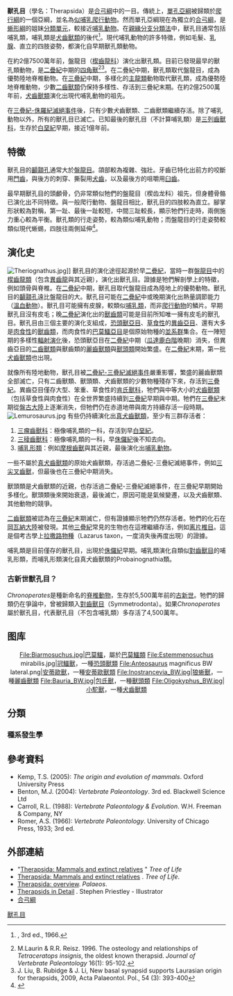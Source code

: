 {{Automatic taxobox
| name = 獸孔目
| fossil_range = {{Fossil range|275|80|latest=0|[[二疊紀|二疊紀]]中期至[[白堊紀|白堊紀]]}}<small>（不包含[[哺乳類|哺乳類]]的狀況）</small>
| image = Pristeroognathus DB.jpg
| image_width = 240 px
| image_caption = 兩隻[[鋸頜獸|鋸頜獸]]，屬於[[獸頭亞目|獸頭亞目]]
| taxon = Therapsida
| authority = [[羅伯特·布魯姆|Broom]], 1905
| subdivision_ranks = [[演化支|演化支]]
| subdivision = 
*?†[[四角兽属|四角兽属]] ''Tetraceratops''
*†[[珍稀兽属|珍稀兽属]] ''Raranimus''
*†[[巴莫鳄亚目|巴莫鳄亚目]] Biarmosuchia
*[[真獸孔類|真獸孔類]] Eutherapsida
**†[[恐頭獸亞目|恐頭獸亞目]] Dinocephalia
***†[[安蒂歐獸下目|安蒂歐獸下目]] Anteosauria
***†[[貘頭獸下目|貘頭獸下目]] Tapinocephalia
**[[新獸孔類|新獸孔類]] Neotherapsida
***†[[異齒亞目|異齒亞目]] Anomodontia
****†[[文努科维亚兽下目|文努科维亚兽下目]] Venyukovioidea
****†[[奔龙兽下目|奔龙兽下目]] Dromasauria[[并系群|*]]
****†[[二齒獸下目|二齒獸下目]] Dicynodontia
***[[獸齒類|獸齒類]] Theriodontia
****†[[麗齒獸亞目|麗齒獸亞目]] Gorgonopsia
****[[真獸齒類|真獸齒類]] Eutheriodontia
*****†[[獸頭亞目|獸頭亞目]] Therocephalia
*****[[犬齒獸亞目|犬齒獸亞目]] Cynodontia
******[[哺乳綱|哺乳綱]] Mammalia
}}

'''獸孔目'''（學名：Therapsida）是[[合弓綱|合弓綱]]中的一目。傳統上，[[單孔亞綱|單孔亞綱]]被歸類於[[爬行綱|爬行綱]]的一個亞綱，並名為[[似哺乳爬行動物|似哺乳爬行動物]]。然而單孔亞綱現在為獨立的[[合弓綱|合弓綱]]，是[[蜥形綱|蜥形綱]]的姐妹[[分類單元|分類單元]]，較接近[[哺乳動物|哺乳動物]]。在[[親緣分支分類法|親緣分支分類法]]中，獸孔目通常包括哺乳類，哺乳類是[[犬齒獸類|犬齒獸類]]的後代<ref name="romer1933">{{cite book|last=Romer|first=A.S.|coauthors=|authorlink=|title=Vertebrate Paleontology|edition=|publisher=University of Chicago Press|location=|year=1933|isbn=|series=}}, 3rd ed., 1966.</ref>。現代哺乳動物的許多特徵，例如毛髮、[[乳腺|乳腺]]、直立的四肢姿勢，都演化自早期獸孔類動物。

在約2億7500萬年前，盤龍目（[[楔齒龍科|楔齒龍科]]）演化出獸孔類。目前已發現最早的獸孔類動物，是[[二疊紀|二疊紀]]中期的[[四角獸|四角獸]]<ref>M.Laurin & R.R. Reisz. 1996. The osteology and relationships of ''Tetraceratops insignis'', the oldest known therapsid. ''Journal of Vertebrate Paleontology'' 16(1): 95-102.</ref><ref>J. Liu, B. Rubidge & J. Li, New basal synapsid supports Laurasian origin for therapsids, 2009, Acta Palaeontol. Pol., 54 (3): 393-400</ref>。在二疊紀中期，獸孔類取代盤龍目，成為優勢陸地脊椎動物。在[[三疊紀|三疊紀]]中期，多樣化的[[主龍類|主龍類]]動物取代獸孔類，成為優勢陸地脊椎動物，少數[[二齒獸類|二齒獸類]]仍保持多樣性、存活到三疊紀末期。在約2億2500萬年前，[[犬齒獸類|犬齒獸類]]演化出現代哺乳動物的祖先。

在[[三疊紀-侏羅紀滅絕事件|三疊紀-侏羅紀滅絕事件]]後，只有少數犬齒獸類、二齒獸類繼續存活。除了哺乳動物以外，所有的獸孔目已滅亡。已知最後的獸孔目（不計算哺乳類）是[[三列齒獸科|三列齒獸科]]，生存於[[白堊紀|白堊紀]]早期，接近1億年前。

== 特徵 ==
獸孔目的[[顳顬孔|顳顬孔]]通常大於[[盤龍目|盤龍目]]。頜部較為複雜、強壯。牙齒已特化出前方的咬斷用[[門齒|門齒]]，與後方的刺穿、撕裂用[[犬齒|犬齒]]，以及最後方的咀嚼用[[臼齒|臼齒]]。

最早期獸孔目的頭顱骨，仍非常類似牠們的盤龍目（楔齿龙科）祖先，但身體骨骼已演化出不同特徵。與一般爬行動物、盤龍目相比，獸孔目的四肢較為直立。腳掌形狀較為對稱，第一趾、最後一趾較短，中間三趾較長，顯示牠們行走時，兩側施力重心較為平衡。獸孔類的行走姿勢，較為類似哺乳動物；而盤龍目的行走姿勢較類似現代蜥蜴，四肢往兩側延伸<ref>{{cite book|last=Carroll|first=R.L.|title=Vertebrate Paleontology and Evolution|url=https://archive.org/details/fossilshistoryli00carr|year=1988|publisher=W. H. Freeman and Company|location=New York|isbn=0-7167-1822-7|pages=[https://archive.org/details/fossilshistoryli00carr/page/n710 698]}}</ref>。

== 演化史 ==
[[File:Theriognathus.jpg|thumb]]]] 
獸孔目的演化途徑起源於早[[二疊紀|二疊紀]]，當時一群[[盤龍目|盤龍目]]中的[[楔齒龍類|楔齒龍類]]（包含[[異齒龍|異齒龍]]與其近親），演化出獸孔目。證據是牠們解剖學上的特徵，例如頭骨與脊椎。在[[二疊紀|二疊紀]]中期，獸孔目取代盤龍目成為陸地上的優勢動物。獸孔目的[[顳顬孔|顳顬孔]]遠比盤龍目的大。獸孔目可能在[[二疊紀|二疊紀]]中或晚期演化出熱量調節能力（[[溫血動物|溫血動物]]）。獸孔目可能擁有皮腺，較類似[[哺乳類|哺乳類]]，而非[[爬行動物|爬行動物]]的鱗片。早期獸孔目沒有皮毛；晚[[二疊紀|二疊紀]]演化出的[[獸齒類|獸齒類]]可能是目前所知唯一擁有皮毛的獸孔目。獸孔目由三個主要的演化支組成，[[恐頭獸亞目|恐頭獸亞目]]、[[草食性|草食性]]的[[異齒亞目|異齒亞目]]、還有大多是[[肉食性|肉食性]]的[[獸齒類|獸齒類]]，而肉食性的[[巴莫鱷亞目|巴莫鱷亞目]]是個原始物種的[[並系群|並系群]]集合。在一陣短期的多樣性[[輻射演化|輻射演化]]後，恐頭獸亞目在[[二疊紀|二疊紀]]中期（[[瓜達鹿白階|瓜達鹿白階]]晚期）消失，但異齒亞目的[[二齒獸類|二齒獸類]]與獸齒類的[[麗齒獸類|麗齒獸類]]與[[獸頭類|獸頭類]]開始繁盛。在[[二疊紀|二疊紀]]末期，第一批[[犬齒獸類|犬齒獸類]]也出現。

就像所有陸地動物，獸孔目被[[二疊紀-三疊紀滅絕事件|二疊紀-三疊紀滅絕事件]]嚴重影響，繁盛的麗齒獸類全部滅亡，只有二齒獸類、獸頭類、犬齒獸類的少數物種殘存下來，存活到[[三疊紀|三疊紀]]。異齒亞目僅存大型、笨重、草食性的[[肯氏獸科|肯氏獸科]]，牠們與中等大小的[[犬齒獸類|犬齒獸類]]（包括草食性與肉食性）在全世界繁盛持續到[[三疊紀|三疊紀]]早期與中期。牠們在[[三疊紀|三疊紀]]末期從[[盤古大陸|盤古大陸]]上逐漸消失，但牠們仍在赤道地帶與南方持續存活一段時期。
[[File:Lemurosaurus.jpg|thumb]] 
有些仍持續演化出[[真犬齒獸類|真犬齒獸類]]，至少有三群存活者：
# [[三瘤齒獸科|三瘤齒獸科]]：極像哺乳類的一科，存活到早[[白堊紀|白堊紀]]。
# [[三稜齒獸科|三稜齒獸科]]：極像哺乳類的一科，早[[侏儸紀|侏儸紀]]後不知去向。
# [[哺乳形類|哺乳形類]]：例如[[摩根齒獸|摩根齒獸]]與其近親，最後演化出[[哺乳動物|哺乳動物]]。

一些不屬於[[真犬齒獸類|真犬齒獸類]]的原始犬齒獸類，存活過二疊紀-三疊紀滅絕事件，例如[[三尖叉齒獸|三尖叉齒獸]]，但最後也在三疊紀中期消失。

獸頭類是犬齒獸類的近親，也存活過二疊紀-三疊紀滅絕事件，在三疊紀早期開始多樣化。獸頭類後來開始衰退，最後滅亡，原因可能是氣候變遷，以及犬齒獸類、其他動物的競爭。

[[二齒獸類|二齒獸類]]被認為在[[三疊紀|三疊紀]]末期滅亡，但有證據顯示牠們仍然存活者。牠們的化石在[[岡瓦納大陸|岡瓦納大陸]]被發現。其他[[三疊紀|三疊紀]]常見的生物也在這裡繼續存活，例如[[离片椎目|离片椎目]]。這是個考古學上[[拉撒路物種|拉撒路物種]]（Lazarus taxon，一度消失後再度出現）的證據。

哺乳類是目前僅存的獸孔目，出現於[[侏儸紀|侏儸紀]]早期。哺乳類演化自類似[[對齒獸目|對齒獸目]]的哺乳形類，而哺乳形類演化自真犬齒獸類的Probainognathia類。

=== 古新世獸孔目？ ===
''Chronoperates''是種新命名的[[脊椎動物|脊椎動物]]，生存於5,500萬年前的[[古新世|古新世]]。牠們的歸類仍在爭論中，曾被歸類入[[對齒獸目|對齒獸目]]（Symmetrodonta）。如果''Chronoperates''屬於獸孔目，代表獸孔目（不包含哺乳類）多存活了4,500萬年。
== 图库 ==
<center>
<gallery>
File:Biarmosuchus.jpg|[[巴莫鱷|巴莫鱷]]，屬於[[巴莫鱷類|巴莫鱷類]]
File:Estemmenosuchus mirabilis.jpg|[[冠鱷獸|冠鱷獸]]，一種[[恐頭獸類|恐頭獸類]]
File:Anteosaurus magnificus BW lateral.png|[[安蒂歐獸|安蒂歐獸]]，一種[[安蒂歐獸類|安蒂歐獸類]]
File:Inostrancevia_BW.jpg|[[狼蜥獸|狼蜥獸]]，一種[[麗齒獸類|麗齒獸類]]
File:Bauria_BW.jpg|[[包氏獸|包氏獸]]，一種[[獸頭類|獸頭類]]
File:Oligokyphus_BW.jpg|[[小駝獸|小駝獸]]，一種[[犬齒獸類|犬齒獸類]]
</gallery>
</center>

== 分類 ==
=== 種系發生學 ===
{{clade| style=font-size:100%;line-height:100%
|label1=[[合弓綱|合弓綱]]    
|1={{clade 
   |label1= [[楔齒龍類|楔齒龍類]] 
   |1={{clade
      |1=[[楔齒龍科|楔齒龍科]]
      |label2= '''獸孔目''' 
      |2={{clade
         |1=?''[[四角獸|四角獸]]''
         |2={{clade
            |label1= [[巴莫鱷亞目|巴莫鱷亞目]] 
            |1={{clade
               |1=[[始巨鱷科|始巨鱷科]]
               |2=?[[漸衰鱷科|漸衰鱷科]]}}  
            |label2= '''真獸孔類''' 
            |2={{clade
               |label1= [[恐頭獸亞目|恐頭獸亞目]] 
               |1={{clade
                  |1=[[安蒂歐獸類|安蒂歐獸類]]
                  |2=[[貘頭獸下目|貘頭獸下目]]}} 
               |label2= '''新獸孔類''' 
               |2={{clade
                  |label1= [[異齒亞目|異齒亞目]] 
                  |1={{clade
                     |1=[[奔龍獸下目|奔龍獸下目]] 
                     |2=[[二齒獸下目|二齒獸下目]]}}
                  |label2= [[獸齒類|獸齒類]] 
                  |2={{clade
                     |label1= [[麗齒獸亞目|麗齒獸亞目]] 
                     |1={{clade
                        |1=''[[雷塞獸|雷塞獸]]''
                        |2=''[[狼蜥獸|狼蜥獸]]''}}
                     |label2= '''[[真獸齒類|真獸齒類]]'''  
                     |2={{clade
                        |label1= [[獸頭亞目|獸頭亞目]] 
                        |1={{clade 
                           |label1= [[真獸頭類|真獸頭類]] 
                           |1={{clade
                              |1=''[[包氏獸|包氏獸]]''}} }}
                        |label2= [[犬齒獸亞目|犬齒獸亞目]] 
                        |2={{clade
                           |1=[[哺乳綱|哺乳綱]]}}
}} }} }} }} }} }} }} }} }}

== 參考資料 ==
{{reflist}}
* Kemp, T.S. (2005): ''The origin and evolution of mammals''. Oxford University Press
* Benton, M.J. (2004): ''Vertebrate Paleontology''. 3rd ed. Blackwell Science Ltd
* Carroll, R.L. (1988): ''Vertebrate Paleontology & Evolution''. W.H. Freeman & Company, NY
* Romer, A.S. (1966): ''Vertebrate Paleontology''. University of Chicago Press, 1933; 3rd ed.

== 外部連結 ==
* "[http://tolweb.org/tree?group=Therapsida Therapsida: Mammals and extinct relatives] {{Wayback|url=http://tolweb.org/tree?group=Therapsida |date=20110921112135 }}" ''Tree of Life'' 
* [http://tolweb.org/tree?group=Therapsida Therapsida: Mammals and extinct relatives] {{Wayback|url=http://tolweb.org/tree?group=Therapsida |date=20110921112135 }}. ''Tree of Life''.
* [https://web.archive.org/web/20060617022445/http://www.palaeos.com/Vertebrates/Units/400Therapsida/400.000.html Therapsida: overview]. ''Palaeos''.
* [http://www3.telus.net/therapsid/ Therapsids in Detail] {{Wayback|url=http://www3.telus.net/therapsid/ |date=20080429111440 }}. Stephen Priestley - Illustrator
* [http://www.uua.cn/Reptilia/Synapsida/200703/4880.html 合弓綱]{{dead link|date=2018年3月 |bot=InternetArchiveBot |fix-attempted=yes }}
{{基底合弓綱|state=autocollapse|H.}}
{{獸孔目|T.}}
{{脊索動物}}
{{Taxonbar}}
[[Category:獸孔目|]]
